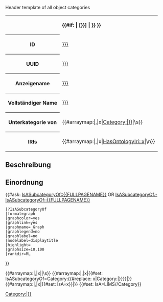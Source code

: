 <noinclude>Header template of all object categories 

</noinclude><includeonly><table class="info_box">
<tr>
<th class="heading" colspan="2">{{#if: {{{display_name|}}}|{{{display_name|}}} [{{{id|{{PAGENAMEE}}}}}] | {{{id|{{PAGENAMEE}}}}} }}</th>
</tr>
<tr>
<th>ID</th>
<td>[[HasId::{{{id|{{PAGENAMEE}}}}}]]</td>
</tr>
<tr>
<th>UUID</th>
<td>[[HasUuid::{{{uuid|{{OslTemplate:ID/UUID/Format/Normal |{{PAGENAME}}}}}}}]]</td>
</tr>
<tr>
<th>Anzeigename</th>
<td>[[HasDisplayName::{{{display_name|}}}]]</td>
</tr>
<tr>
<th>Vollständiger Name</th>
<td>[[HasName::{{{full_name|}}}]]</td>
</tr>
<tr>
<th>Unterkategorie von</th>
<td>{{#arraymap:{{{sub_category_of|}}}|,|x|[[:Category:{{#replace: x|Category:|}}]]|\s}}</td>
</tr>
<tr>
<th>IRIs</th>
<td>{{#arraymap:{{{ontology_iri|}}}|,|x|[[HasOntologyIri::x]]|\n}}</td>
</tr>
</table>{{OslTemplate:LIMS/Common |{{{category_group_name}}}|Category|name={{{display_name|}}}}}

== Beschreibung ==
{{{description|}}}

== Einordnung ==
{{#ask: [[IsASubcategoryOf::{{FULLPAGENAME}}]]
OR [[IsASubcategoryOf.-IsASubcategoryOf::{{FULLPAGENAME}}]]
 |?IsASubcategoryOf
 |format=graph
 |graphcolor=yes
 |graphlink=yes
 |graphname=_Graph
 |graphlegend=no
 |graphlabel=no
 |nodelabel=displaytitle
 |highlight={{FULLPAGENAME}}
 |graphsize=10,100
 |rankdir=RL
}}

{{#arraymap:{{{sub_category_of|}}}|,|x|[[Category:{{#replace: x|Category:|}}]]|\s}}
{{#arraymap:{{{sub_category_of|}}}|,|x|{{#set: IsASubcategoryOf=Category:{{#replace: x|Category:|}}}}|}}
{{#arraymap:{{{category_type|}}}|,|x|{{#set: IsA=x}}|}}
{{#set: IsA=LIMS/{{{category_group_name}}}/Category}}
</includeonly>